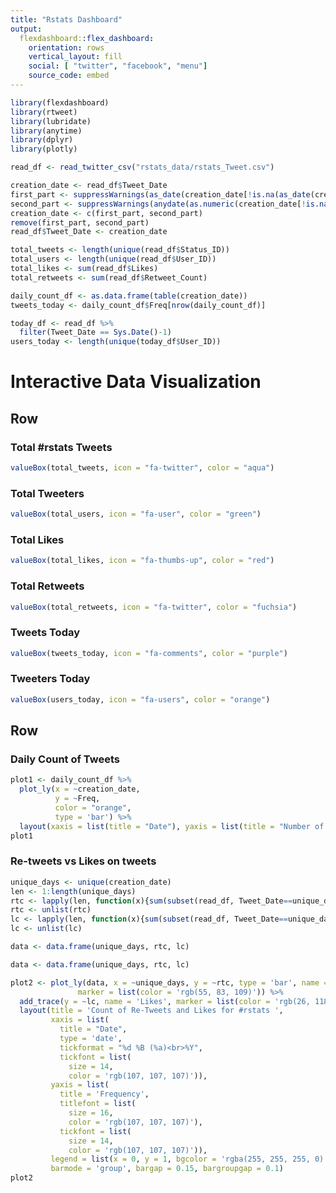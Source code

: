 ```yaml
---
title: "Rstats Dashboard"
output: 
  flexdashboard::flex_dashboard:
    orientation: rows
    vertical_layout: fill
    social: [ "twitter", "facebook", "menu"]
    source_code: embed
---
```


```r
library(flexdashboard)
library(rtweet)
library(lubridate)
library(anytime)
library(dplyr)
library(plotly)

read_df <- read_twitter_csv("rstats_data/rstats_Tweet.csv")

creation_date <- read_df$Tweet_Date
first_part <- suppressWarnings(as_date(creation_date[!is.na(as_date(creation_date))]))
second_part <- suppressWarnings(anydate(as.numeric(creation_date[!is.na(as.numeric(creation_date))]), tz="UTC", asUTC = FALSE))
creation_date <- c(first_part, second_part)
remove(first_part, second_part)
read_df$Tweet_Date <- creation_date

total_tweets <- length(unique(read_df$Status_ID))
total_users <- length(unique(read_df$User_ID))
total_likes <- sum(read_df$Likes)
total_retweets <- sum(read_df$Retweet_Count)

daily_count_df <- as.data.frame(table(creation_date))
tweets_today <- daily_count_df$Freq[nrow(daily_count_df)]

today_df <- read_df %>%
  filter(Tweet_Date == Sys.Date()-1)
users_today <- length(unique(today_df$User_ID))

```

# Interactive Data Visualization

## Row

### Total #rstats Tweets

```r
valueBox(total_tweets, icon = "fa-twitter", color = "aqua")
```

### Total Tweeters

```r
valueBox(total_users, icon = "fa-user", color = "green")
```

### Total Likes

```r
valueBox(total_likes, icon = "fa-thumbs-up", color = "red")
```

### Total Retweets

```r
valueBox(total_retweets, icon = "fa-twitter", color = "fuchsia")
```

### Tweets Today

```r
valueBox(tweets_today, icon = "fa-comments", color = "purple")
```

### Tweeters Today

```r
valueBox(users_today, icon = "fa-users", color = "orange")
```

## Row

### Daily Count of Tweets

```r
plot1 <- daily_count_df %>%
  plot_ly(x = ~creation_date,
          y = ~Freq,
          color = "orange",
          type = 'bar') %>%
  layout(xaxis = list(title = "Date"), yaxis = list(title = "Number of Tweets"))
plot1
```

### Re-tweets vs Likes on tweets

```r
unique_days <- unique(creation_date)
len <- 1:length(unique_days)
rtc <- lapply(len, function(x){sum(subset(read_df, Tweet_Date==unique_days[x])$Retweet_Count)})
rtc <- unlist(rtc)
lc <- lapply(len, function(x){sum(subset(read_df, Tweet_Date==unique_days[x])$Likes)})
lc <- unlist(lc)

data <- data.frame(unique_days, rtc, lc)

data <- data.frame(unique_days, rtc, lc)

plot2 <- plot_ly(data, x = ~unique_days, y = ~rtc, type = 'bar', name = 'Re-Tweets',
               marker = list(color = 'rgb(55, 83, 109)')) %>%
  add_trace(y = ~lc, name = 'Likes', marker = list(color = 'rgb(26, 118, 255)')) %>% 
  layout(title = 'Count of Re-Tweets and Likes for #rstats ',
         xaxis = list(
           title = "Date",
           type = 'date',
           tickformat = "%d %B (%a)<br>%Y",
           tickfont = list(
             size = 14,
             color = 'rgb(107, 107, 107)')),
         yaxis = list(
           title = 'Frequency',
           titlefont = list(
             size = 16,
             color = 'rgb(107, 107, 107)'),
           tickfont = list(
             size = 14,
             color = 'rgb(107, 107, 107)')),
         legend = list(x = 0, y = 1, bgcolor = 'rgba(255, 255, 255, 0)', bordercolor = 'rgba(255, 255, 255, 0)'),
         barmode = 'group', bargap = 0.15, bargroupgap = 0.1)
plot2
```
